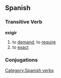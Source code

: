== Spanish == 
=== Transitive Verb === 
'''exigir'''
# to [[demand]]; to [[require]]
# to [[exact]]

=== Conjugations ===
{{template:Es:-ir(exigir)|exig|exij}}

[[Category:Spanish verbs]]